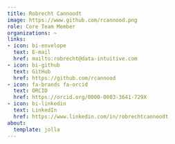 ```yaml
---
title: Robrecht Cannoodt
image: https://www.github.com/rcannood.png
role: Core Team Member
organizations: ~
links:
- icon: bi-envelope
  text: E-mail
  href: mailto:robrecht@data-intuitive.com
- icon: bi-github
  text: GitHub
  href: https://github.com/rcannood
- icon: fa-brands fa-orcid
  text: ORCID
  href: https://orcid.org/0000-0003-3641-729X
- icon: bi-linkedin
  text: LinkedIn
  href: https://www.linkedin.com/in/robrechtcannoodt
about:
  template: jolla
---
```


